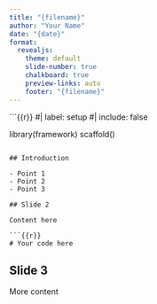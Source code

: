 ```yaml
---
title: "{filename}"
author: "Your Name"
date: "{date}"
format:
  revealjs:
    theme: default
    slide-number: true
    chalkboard: true
    preview-links: auto
    footer: "{filename}"
---
```


```{{r}}
#| label: setup
#| include: false

library(framework)
scaffold()
```

## Introduction

- Point 1
- Point 2
- Point 3

## Slide 2

Content here

```{{r}}
# Your code here
```

## Slide 3

More content
